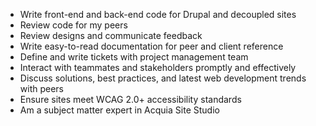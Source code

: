 - Write front-end and back-end code for Drupal and decoupled sites
- Review code for my peers
- Review designs and communicate feedback
- Write easy-to-read documentation for peer and client reference
- Define and write tickets with project management team
- Interact with teammates and stakeholders promptly and effectively
- Discuss solutions, best practices, and latest web development trends with peers
- Ensure sites meet WCAG 2.0+ accessibility standards
- Am a subject matter expert in Acquia Site Studio

